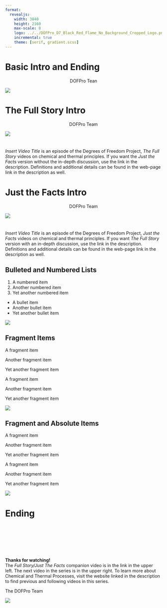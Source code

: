 ```yaml
---
format:
  revealjs:
    width: 3840
    height: 2160
    max-scale: 8
    logo: ../../DOFPro_D7_Black_Red_Flame_No_Background_Cropped_Logo.png
    incremental: true
    theme: [serif, gradient.scss]
---
```


# Basic Intro and Ending

::: {style="text-align: center;"}
DOFPro Tean
:::

![](../../DOFPro_D7_Black_Red_Flame_No_Background_Cropped.png){.absolute left="26%" top="-80%"}

# The Full Story Intro

::: {style="text-align: center;"}
DOFPro Team
:::

![](../../DOFPro_D7_Black_Red_Flame_No_Background_Cropped.png){.absolute left="26%" top="-80%"}

#

::: {.bigger .centered}
*Insert Video Title* is an episode of the Degrees of Freedom Project, *The Full Story* videos on chemical and thermal principles. If you want the *Just the Facts* version without the in-depth discussion, use the link in the description. Definitions and additional details can be found in the web-page link in the description as well.
:::

# Just the Facts Intro

::: {style="text-align: center;"}
DOFPro Team
:::

![](../../DOFPro_D7_Black_Red_Flame_No_Background_Cropped.png){.absolute left="26%" top="-80%"}

#

::: {.bigger .centered}
*Insert Video Title* is an episode of the Degrees of Freedom Project, *Just the Facts* videos on chemical and thermal principles. If you want *The Full Story* version with an in-depth discussion, use the link in the description. Definitions and additional details can be found in the web-page link in the description as well.
:::


## Bulleted and Numbered Lists

1. A numbered item
2. Another numbered item
3. Yet another numbered item

- A bullet item
- Another bullet item
- Yet another bullet item

![](../../DOFPro_D7_Black_Red_Flame_No_Background_Cropped.png)

## Fragment Items

::: {.fragment}
A fragment item
:::

::: {.fragment}
Another fragment item
:::

::: {.fragment}
Yet another fragment item
:::

::: {.fragment}
A fragment item
:::

::: {.fragment}
Another fragment item
:::

::: {.fragment}
Yet another fragment item
:::

::: {.fragment}
![](../../DOFPro_D7_Black_Red_Flame_No_Background_Cropped.png)
:::

## Fragment and Absolute Items

::: {.fragment .absolute top=40% left=55%}
A fragment item
:::

::: {.fragment .absolute top=10% left=10%}
Another fragment item
:::

::: {.fragment .absolute top=25% left=55%}
Yet another fragment item
:::

::: {.fragment .absolute top=40% left=10%}
A fragment item
:::

::: {.fragment .absolute top=10% left=55%}
Another fragment item
:::

::: {.fragment .absolute top=25% left=10%}
Yet another fragment item
:::

::: {.fragment .absolute top=55% left=55%}
![](../../DOFPro_D7_Black_Red_Flame_No_Background_Cropped.png)
:::

# Ending

#
::: {.centered .bigger}
 </br></br></br></br></br>**Thanks for watching!** </br> The *Full Story/Just The Facts* companion video is in the link in the upper left. The next video in the series is in the upper right. To learn more about Chemical and Thermal Processes, visit the website linked in the description to find previous and following videos in this series.
:::

::: {.absolute top=125% left=40%}
The DOFPro Team
:::

![](../../DOFPro_D7_Black_Red_Flame_No_Background_Cropped.png){.absolute left="29%" top="100%"}